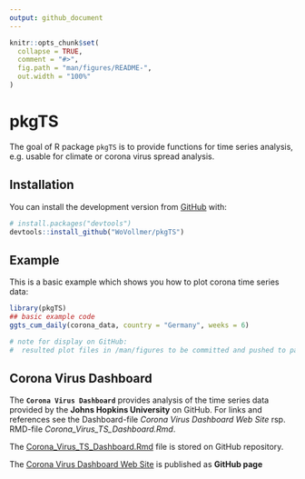 ```yaml
---
output: github_document
---
```


<!-- README.md is generated from README.Rmd. Please edit that file -->

```r
knitr::opts_chunk$set(
  collapse = TRUE,
  comment = "#>",
  fig.path = "man/figures/README-",
  out.width = "100%"
)
```

# pkgTS

<!-- badges: start -->
<!-- badges: end -->

The goal of R package `pkgTS` is to provide functions for time series analysis, 
e.g. usable for climate or corona virus spread analysis.


## Installation

You can install the development version from [GitHub](https://github.com/) with:

``` r
# install.packages("devtools")
devtools::install_github("WoVollmer/pkgTS")
```
## Example

This is a basic example which shows you how to plot corona time series data:

```r
library(pkgTS)
## basic example code
ggts_cum_daily(corona_data, country = "Germany", weeks = 6)

# note for display on GitHub:
#  resulted plot files in /man/figures to be committed and pushed to package
```


## Corona Virus Dashboard

The **`Corona Virus Dashboard`** provides analysis of the time series data provided by the **Johns Hopkins University** on GitHub. For links and references see the Dashboard-file *Corona Virus Dashboard Web Site* rsp. RMD-file *Corona_Virus_TS_Dashboard.Rmd*.

The 
[Corona_Virus_TS_Dashboard.Rmd](https://github.com/WoVollmer/R-TimesSeriesAnalysis/tree/master/Corona-Virus)
file is stored on GitHub repository.

The [Corona Virus Dashboard Web Site](https://wovollmer.github.io/github.io/) 
is published as **GitHub page**
